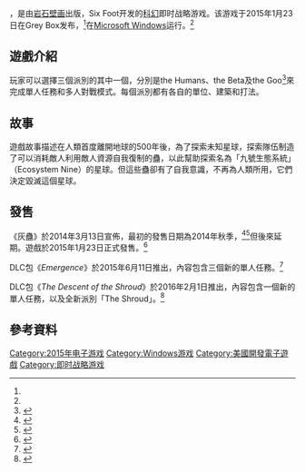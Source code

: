 {{NoteTA
| G1=Games
}}
{{Infobox VG
| title = 灰蛊
| english = Grey Goo
| image = Grey_Goo_cover.jpg
| caption =
| developer = [[岩石壁画|岩石壁画]]<ref name="FAQ">{{cite web|title=Grey Goo FAQ|url=https://www.greybox.com/greygoo/en/info/faq/|website=GreyBox.com|accessdate=13 January 2015|archive-date=2014-03-21|archive-url=https://web.archive.org/web/20140321135336/http://www.greybox.com/greygoo/en/info/faq/|dead-url=no}}</ref>
| publisher = Grey Box<ref name="FAQ" />
| distributor =
| director =
| producer = Six Foot
| designer = Andrew Zoboki
| programmer =
| artist =
| writer =
| composer = {{link-en|Frank Klepacki|Frank Klepacki}}<ref name="GreyGooSoundtrack">{{cite web|title=Grey Goo - Creating the Soundtrack|url=https://www.youtube.com/watch?v=VHDoudEsMsI|website=YouTube|publisher=[[岩石壁畫|岩石壁畫]]|accessdate=13 January 2015|archive-date=2020-11-20|archive-url=https://web.archive.org/web/20201120072326/https://www.youtube.com/watch?v=VHDoudEsMsI|dead-url=no}}</ref>
| platforms = [[Microsoft_Windows|Microsoft Windows]]<ref name="FAQ" />
| released = 2015年1月23日<ref name="releasedate">{{cite web|title=GREY GOO LAUNCH DATE ANNOUNCED|url=https://www.greybox.com/greygoo/en/news/grey-goo-launch-date-announced/|website=Greybox.com|accessdate=13 January 2015|archive-date=2020-04-01|archive-url=https://web.archive.org/web/20200401175303/https://www.greybox.com/greygoo/en/news/grey-goo-launch-date-announced/|dead-url=no}}</ref>
| genre = [[即时战略游戏|即时战略]]
| modes = [[单人电子游戏|单人]]、[[多人电子游戏|多人]]
}}

{{vgname|灰蛊|en=Grey Goo}}，是由[[岩石壁画|岩石壁画]]出版，Six Foot开发的[[科幻|科幻]]即时战略游戏。该游戏于2015年1月23日在Grey Box发布，<ref name="releasedate" />在[[Microsoft_Windows|Microsoft Windows]]运行。<ref name="FAQ" />

== 遊戲介紹 ==
玩家可以選擇三個派別的其中一個，分別是the Humans、the Beta及the Goo<ref>{{Cite web|url=https://www.greybox.com/greygoo/en/info/ |title=GAME INFO |publisher=Grey Box |language=en |deadurl=bot: unknown |archiveurl=https://web.archive.org/web/20150412165124/https://www.greybox.com/greygoo/en/info/ |archivedate=2015-04-12 }}</ref>來完成單人任務和多人對戰模式。每個派別都有各自的單位、建築和打法。

== 故事 ==
遊戲故事描述在人類首度離開地球的500年後，為了探索未知星球，探索隊伍制造了可以消耗敵人利用敵人資源自我復制的蠱，以此幫助探索名為「九號生態系統」（Ecosystem Nine）的星球。但這些蠱卻有了自我意識，不再為人類所用，它們決定毀滅這個星球。

== 發售 ==
《灰蠱》於2014年3月13日宣佈，最初的發售日期為2014年秋季，<ref>{{Cite web |url = http://www.engadget.com/2014/03/13/petroglyph-introduces-rts-grey-goo-with-brief-teaser-screenshot/ |title = Petroglyph introduces RTS Grey Goo with brief teaser, screenshots |author = Earnest Cavalli |date = 2014-03-13 |publisher = Engadget |language = en |access-date = 2016-04-10 |archive-date = 2016-08-28 |archive-url = https://web.archive.org/web/20160828135413/https://www.engadget.com/2014/03/13/petroglyph-introduces-rts-grey-goo-with-brief-teaser-screenshot/ |dead-url = no }}</ref><ref>{{Cite web |url = http://www.ign.com/articles/2014/03/13/petroglyph-announces-new-rts-grey-goo |title = PETROGLYPH ANNOUNCES NEW RTS GREY GOO |author = Seth G. Macy |date = 2014-03-13 |publisher = IGN |language = en |access-date = 2016-04-10 |archive-date = 2020-11-11 |archive-url = https://web.archive.org/web/20201111203329/https://www.ign.com/articles/2014/03/13/petroglyph-announces-new-rts-grey-goo |dead-url = no }}</ref>但後來延期。遊戲於2015年1月23日正式發售。<ref>{{Cite web |url = http://store.steampowered.com/app/290790 |title = Grey Goo |publisher = Steam |access-date = 2016-04-10 |archive-date = 2021-02-11 |archive-url = https://web.archive.org/web/20210211235616/https://store.steampowered.com/app/290790/ |dead-url = no }}</ref>

DLC包《''Emergence''》於2015年6月11日推出，內容包含三個新的單人任務。<ref>{{Cite web |url = https://www.greybox.com/greygoo/en/news/discover-emergence-grey-goos-new-dlc/ |title = DISCOVER "EMERGENCE" GREY GOO'S NEW DLC |publisher = Grey Box |language = en |access-date = 2016-04-10 |archive-date = 2017-12-14 |archive-url = https://web.archive.org/web/20171214073832/https://www.greybox.com/greygoo/en/news/discover-emergence-grey-goos-new-dlc/ |dead-url = no }}</ref>

DLC包《''The Descent of the Shroud''》於2016年2月1日推出，內容包含一個新的單人任務，以及全新派別「The Shroud」。<ref>{{Cite web |url = https://www.greybox.com/greygoo/en/news/descent-shroud-new-faction-revealed/ |title = DESCENT OF THE SHROUD - NEW FACTION REVEALED! |publisher = Grey Box |language = en |access-date = 2016-04-10 |archive-date = 2017-11-13 |archive-url = https://web.archive.org/web/20171113024117/https://www.greybox.com/greygoo/en/news/descent-shroud-new-faction-revealed/ |dead-url = no }}</ref>

== 參考資料 ==
{{Reflist}}

{{DEFAULTSORT:Grey Goo}}
[[Category:2015年电子游戏|Category:2015年电子游戏]]
[[Category:Windows游戏|Category:Windows游戏]]
[[Category:美國開發電子遊戲|Category:美國開發電子遊戲]]
[[Category:即时战略游戏|Category:即时战略游戏]]